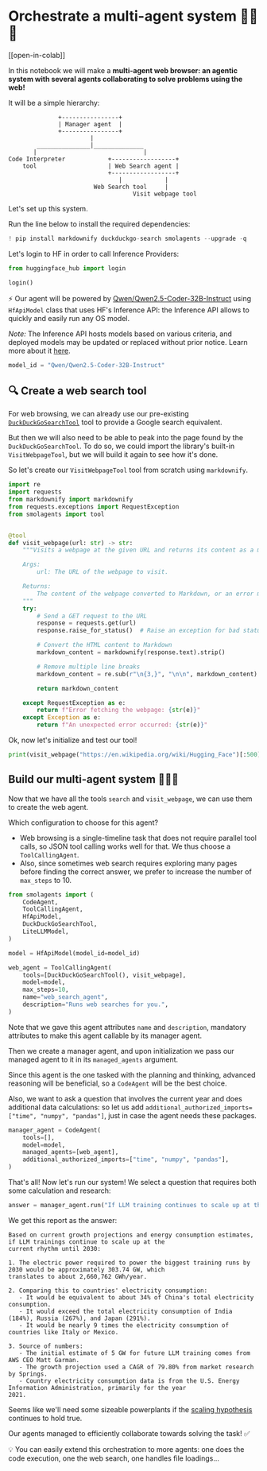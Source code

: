 <!--Copyright 2024 The HuggingFace Team. All rights reserved.

Licensed under the Apache License, Version 2.0 (the "License"); you may not use this file except in compliance with
the License. You may obtain a copy of the License at

http://www.apache.org/licenses/LICENSE-2.0

Unless required by applicable law or agreed to in writing, software distributed under the License is distributed on
an "AS IS" BASIS, WITHOUT WARRANTIES OR CONDITIONS OF ANY KIND, either express or implied. See the License for the
specific language governing permissions and limitations under the License.

⚠️ Note that this file is in Markdown but contain specific syntax for our doc-builder (similar to MDX) that may not be
rendered properly in your Markdown viewer.

-->
# Orchestrate a multi-agent system 🤖🤝🤖

[[open-in-colab]]

In this notebook we will make a **multi-agent web browser: an agentic system with several agents collaborating to solve problems using the web!**

It will be a simple hierarchy:

```
              +----------------+
              | Manager agent  |
              +----------------+
                       |
        _______________|______________
       |                              |
Code Interpreter            +------------------+
    tool                    | Web Search agent |
                            +------------------+
                               |            |
                        Web Search tool     |
                                   Visit webpage tool
```
Let's set up this system. 

Run the line below to install the required dependencies:

```py
! pip install markdownify duckduckgo-search smolagents --upgrade -q
```

Let's login to HF in order to call Inference Providers:

```py
from huggingface_hub import login

login()
```

⚡️ Our agent will be powered by [Qwen/Qwen2.5-Coder-32B-Instruct](https://huggingface.co/Qwen/Qwen2.5-Coder-32B-Instruct) using `HfApiModel` class that uses HF's Inference API: the Inference API allows to quickly and easily run any OS model.

_Note:_ The Inference API hosts models based on various criteria, and deployed models may be updated or replaced without prior notice. Learn more about it [here](https://huggingface.co/docs/api-inference/supported-models).

```py
model_id = "Qwen/Qwen2.5-Coder-32B-Instruct"
```

## 🔍 Create a web search tool

For web browsing, we can already use our pre-existing [`DuckDuckGoSearchTool`](https://github.com/huggingface/smolagents/blob/main/src/smolagents/default_tools.py#L151-L176) tool to provide a Google search equivalent.

But then we will also need to be able to peak into the page found by the `DuckDuckGoSearchTool`.
To do so, we could import the library's built-in `VisitWebpageTool`, but we will build it again to see how it's done.

So let's create our `VisitWebpageTool` tool from scratch using `markdownify`.

```py
import re
import requests
from markdownify import markdownify
from requests.exceptions import RequestException
from smolagents import tool


@tool
def visit_webpage(url: str) -> str:
    """Visits a webpage at the given URL and returns its content as a markdown string.

    Args:
        url: The URL of the webpage to visit.

    Returns:
        The content of the webpage converted to Markdown, or an error message if the request fails.
    """
    try:
        # Send a GET request to the URL
        response = requests.get(url)
        response.raise_for_status()  # Raise an exception for bad status codes

        # Convert the HTML content to Markdown
        markdown_content = markdownify(response.text).strip()

        # Remove multiple line breaks
        markdown_content = re.sub(r"\n{3,}", "\n\n", markdown_content)

        return markdown_content

    except RequestException as e:
        return f"Error fetching the webpage: {str(e)}"
    except Exception as e:
        return f"An unexpected error occurred: {str(e)}"
```

Ok, now let's initialize and test our tool!

```py
print(visit_webpage("https://en.wikipedia.org/wiki/Hugging_Face")[:500])
```

## Build our multi-agent system 🤖🤝🤖

Now that we have all the tools `search` and `visit_webpage`, we can use them to create the web agent.

Which configuration to choose for this agent?
- Web browsing is a single-timeline task that does not require parallel tool calls, so JSON tool calling works well for that. We thus choose a `ToolCallingAgent`.
- Also, since sometimes web search requires exploring many pages before finding the correct answer, we prefer to increase the number of `max_steps` to 10.

```py
from smolagents import (
    CodeAgent,
    ToolCallingAgent,
    HfApiModel,
    DuckDuckGoSearchTool,
    LiteLLMModel,
)

model = HfApiModel(model_id=model_id)

web_agent = ToolCallingAgent(
    tools=[DuckDuckGoSearchTool(), visit_webpage],
    model=model,
    max_steps=10,
    name="web_search_agent",
    description="Runs web searches for you.",
)
```

Note that we gave this agent attributes `name` and `description`, mandatory attributes to make this agent callable by its manager agent.

Then we create a manager agent, and upon initialization we pass our managed agent to it in its `managed_agents` argument.

Since this agent is the one tasked with the planning and thinking, advanced reasoning will be beneficial, so a `CodeAgent` will be the best choice.

Also, we want to ask a question that involves the current year and does additional data calculations: so let us add `additional_authorized_imports=["time", "numpy", "pandas"]`, just in case the agent needs these packages.

```py
manager_agent = CodeAgent(
    tools=[],
    model=model,
    managed_agents=[web_agent],
    additional_authorized_imports=["time", "numpy", "pandas"],
)
```

That's all! Now let's run our system! We select a question that requires both some calculation and research:

```py
answer = manager_agent.run("If LLM training continues to scale up at the current rhythm until 2030, what would be the electric power in GW required to power the biggest training runs by 2030? What would that correspond to, compared to some countries? Please provide a source for any numbers used.")
```

We get this report as the answer:
```
Based on current growth projections and energy consumption estimates, if LLM trainings continue to scale up at the 
current rhythm until 2030:

1. The electric power required to power the biggest training runs by 2030 would be approximately 303.74 GW, which 
translates to about 2,660,762 GWh/year.

2. Comparing this to countries' electricity consumption:
   - It would be equivalent to about 34% of China's total electricity consumption.
   - It would exceed the total electricity consumption of India (184%), Russia (267%), and Japan (291%).
   - It would be nearly 9 times the electricity consumption of countries like Italy or Mexico.

3. Source of numbers:
   - The initial estimate of 5 GW for future LLM training comes from AWS CEO Matt Garman.
   - The growth projection used a CAGR of 79.80% from market research by Springs.
   - Country electricity consumption data is from the U.S. Energy Information Administration, primarily for the year 
2021.
```

Seems like we'll need some sizeable powerplants if the [scaling hypothesis](https://gwern.net/scaling-hypothesis) continues to hold true.

Our agents managed to efficiently collaborate towards solving the task! ✅

💡 You can easily extend this orchestration to more agents: one does the code execution, one the web search, one handles file loadings...
